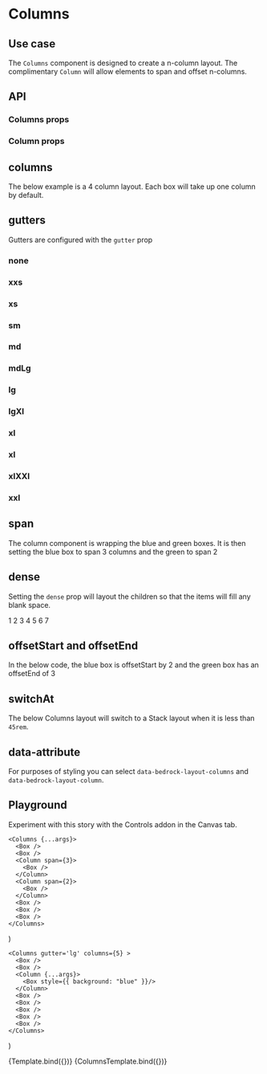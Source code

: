

<Meta title="Components/Columns" />

# Columns

## Use case

The `Columns` component is designed to create a n-column layout. The complimentary `Column` will allow elements to span and offset n-columns.

## API

### Columns props

<Story name="Columns props" argTypes={columnsArgTypes} />

<ArgsTable story="Columns props" />

### Column props

<Story name="Column props" argTypes={columnArgTypes} />

<ArgsTable story="Column props" />

## columns

The below example is a 4 column layout. Each box will take up one column by default.

<Preview withToolbar>
  <Story name="columns">
    <Columns gutter="lg" columns={4}>
      <Box />
      <Box />
      <Box />
      <Box />
      <Box />
      <Box />
      <Box />
    </Columns>
  </Story>
</Preview>

## gutters

Gutters are configured with the `gutter` prop

<Preview withToolbar>
  <Story name="gutters">
    <h3>none</h3>
    <Columns gutter="none" columns={4}>
      <Box />
      <Box />
      <Box />
      <Box />
      <Box />
    </Columns>
    <h3>xxs</h3>
    <Columns gutter="xxs" columns={4}>
      <Box />
      <Box />
      <Box />
      <Box />
      <Box />
    </Columns>
    <h3>xs</h3>
    <Columns gutter="xs" columns={4}>
      <Box />
      <Box />
      <Box />
      <Box />
      <Box />
    </Columns>
    <h3>sm</h3>
    <Columns gutter="sm" columns={4}>
      <Box />
      <Box />
      <Box />
      <Box />
      <Box />
    </Columns>
    <h3>md</h3>
    <Columns gutter="md" columns={4}>
      <Box />
      <Box />
      <Box />
      <Box />
      <Box />
    </Columns>
    <h3>mdLg</h3>
    <Columns gutter="mdLg" columns={4}>
      <Box />
      <Box />
      <Box />
      <Box />
      <Box />
    </Columns>
    <h3>lg</h3>
    <Columns gutter="lg" columns={4}>
      <Box />
      <Box />
      <Box />
      <Box />
      <Box />
    </Columns>
    <h3>lgXl</h3>
    <Columns gutter="lgXl" columns={4}>
      <Box />
      <Box />
      <Box />
      <Box />
      <Box />
    </Columns>
    <h3>xl</h3>
    <Columns gutter="xl" columns={4}>
      <Box />
      <Box />
      <Box />
      <Box />
      <Box />
    </Columns>
    <h3>xl</h3>
    <Columns gutter="xl" columns={4}>
      <Box />
      <Box />
      <Box />
      <Box />
      <Box />
    </Columns>
    <h3>xlXXl</h3>
    <Columns gutter="xlXXl" columns={4}>
      <Box />
      <Box />
      <Box />
      <Box />
      <Box />
    </Columns>
    <h3>xxl</h3>
    <Columns gutter="xxl" columns={4}>
      <Box />
      <Box />
      <Box />
      <Box />
      <Box />
    </Columns>
  </Story>
</Preview>

## span

The column component is wrapping the blue and green boxes. It is then setting the blue box to span 3 columns and the green to span 2

<Preview withToolbar>
  <Story name="span">
    <Columns gutter="lg" columns={4}>
      <Box />
      <Box />
      <Column span={3}>
        <Box style={{ background: "blue" }} />
      </Column>
      <Column span={2}>
        <Box style={{ background: "green" }} />
      </Column>
      <Box />
      <Box />
      <Box />
    </Columns>
  </Story>
</Preview>

## dense

Setting the `dense` prop will layout the children so that the items will fill any blank space.

<Preview withToolbar>
  <Story name="dense">
    <Columns dense gutter="lg" columns={4}>
      <Box>1</Box>
      <Box>2</Box>
      <Column span={3}>
        <Box>3</Box>
      </Column>
      <Box>4</Box>
      <Box>5</Box>
      <Column span={2}>
        <Box>6</Box>
      </Column>
      <Box>7</Box>
    </Columns>
  </Story>
</Preview>

## offsetStart and offsetEnd

In the below code, the blue box is offsetStart by 2 and the green box has an offsetEnd of 3

<Preview withToolbar>
  <Story name="offsetStart and offsetEnd">
    <Columns gutter="lg" columns={5}>
      <Box />
      <Box />
      <Column span={2} offsetStart={1}>
        <Box style={{ background: "blue" }} />
      </Column>
      <Column span={2} offsetEnd={2}>
        <Box style={{ background: "green" }} />
      </Column>
      <Box />
      <Box />
      <Box />
    </Columns>
  </Story>
</Preview>

## switchAt

The below Columns layout will switch to a Stack layout when it is less than `45rem`.

<Preview withToolbar>
  <Story name="switchAt">
    <Columns gutter="lg" columns={3} switchAt="45rem">
      <Box />
      <Box />
      <Box />
      <Column span={3}>
        <Box />
      </Column>
    </Columns>
  </Story>
</Preview>

## data-attribute

For purposes of styling you can select `data-bedrock-layout-columns` and `data-bedrock-layout-column`.

## Playground

Experiment with this story with the Controls addon in the Canvas tab.

    <Columns {...args}>
      <Box />
      <Box />
      <Column span={3}>
        <Box />
      </Column>
      <Column span={2}>
        <Box />
      </Column>
      <Box />
      <Box />
      <Box />
    </Columns>
)

    <Columns gutter='lg' columns={5} >
      <Box />
      <Box />
      <Column {...args}>
        <Box style={{ background: "blue" }}/>
      </Column>
      <Box />
      <Box />
      <Box />
      <Box />
      <Box />
    </Columns>
)

<Canvas withToolbar>
  <Story
    name="Columns Playground"
    args={{
      columns: 3,
      gutter: "lg",
      dense: false,
      switchAt: "30rem",
    }}
    argTypes={columnsArgTypes}
  >
    {Template.bind({})}
  </Story>
</Canvas>

<ArgsTable story="Columns Playground" />

<Canvas withToolbar>
  <Story
    name="Column Playground"
    args={{
      span: 1,
      offsetStart: 1,
      offsetEnd: 1,
    }}
    argTypes={columnArgTypes}
  >
    {ColumnsTemplate.bind({})}
  </Story>
</Canvas>

<ArgsTable story="Column Playground" />
